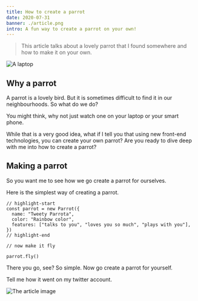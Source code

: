 ```yaml
---
title: How to create a parrot
date: 2020-07-31
banner: ./article.png
intro: A fun way to create a parrot on your own!
---
```


> This article talks about a lovely parrot that I found somewhere and how to make it on your own.

![A laptop](./laptop.jpeg)

## Why a parrot

A parrot is a lovely bird. But it is sometimes difficult to find it in our neighbourhoods. So what do we do?

You might think, why not just watch one on your laptop or your smart phone.

While that is a very good idea, what if I tell you that using new front-end technologies, you can create your own parrot? Are you ready to dive deep with me into how to create a parrot?

## Making a parrot

So you want me to see how we go create a parrot for ourselves.

Here is the simplest way of creating a parrot.

```javascript{numberLines: true}
// highlight-start
const parrot = new Parrot({
  name: "Tweety Parrota",
  color: "Rainbow color",
  features: ["talks to you", "loves you so much", "plays with you"],
})
// highlight-end

// now make it fly

parrot.fly()
```

There you go, see? So simple. Now go create a parrot for yourself.

Tell me how it went on my twitter account.

![The article image](./article.png)
